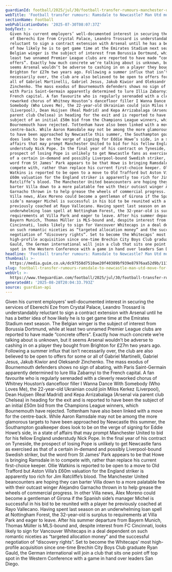 ```yaml
---
guardianId: football/2025/jul/30/football-transfer-rumours-manchester-united-ollie-watkins
webTitle: 'Football transfer rumours: Ramsdale to Newcastle? Man Utd move for Watkins?'
sectionName: Football
webPublicationDate: '2025-07-30T08:07:37Z'
bodyText: >-
  Given his current employers’ well-documented interest in securing the services
  of Eberechi Eze from Crystal Palace, Leandro Trossard is understandably
  reluctant to sign a contract extension with Arsenal until he has a better idea
  of how likely he is to get game time at the Emirates Stadium next season. The
  Belgian winger is the subject of interest from Borussia Dortmund, while at
  least two unnamed Premier League clubs are reported to have made “concrete
  offers”. Exactly how much concrete we’re talking about is unknown, but it
  seems Arsenal wouldn’t be adverse to cashing in on a player they bought from
  Brighton for £27m two years ago. Following a summer influx that isn’t
  necessarily over, the club are also believed to be open to offers for some or
  all of Gabriel Martinelli, Gabriel Jesus, Jakub Kiwior and Oleksandr
  Zinchenko. The mass exodus of Bournemouth defenders shows no sign of abating,
  with Paris Saint-Germain apparently determined to lure Illia Zabarnyi to the
  French capital. A fan favourite who is regularly serenaded with a cleverly
  reworked chorus of Whitney Houston’s dancefloor filler I Wanna Dance With
  Somebody (Who Loves Me), the 22-year-old Ukrainian could join Milos Kerkez
  (Liverpool), Dean Huijsen (Real Madrid) and Kepa Arrizabalaga (Arsenal via
  parent club Chelsea) in heading for the exit and is reported to have been the
  subject of an initial £50m bid from the Champions League winners, which
  Bournemouth have rejected. Tottenham have also been linked with a move for the
  centre-back. While Aaron Ramsdale may not be among the more glamorous targets
  to have been approached by Newcastle this summer, the Southampton goalkeeper
  does look to be on the verge of signing for Eddie Howe’s side, in a state of
  affairs that may prompt Manchester United to bid for his fellow England
  understudy Nick Pope. In the final year of his contract on Tyneside, the
  prospect of losing Pope is unlikely to get Newcastle fans as exercised as that
  of a certain in-demand and possibly Liverpool-bound Swedish striker, but the
  word from St James’ Park appears to be that Howe is bringing Ramsdale in to
  compete with, rather than replace his current first-choice keeper. Ollie
  Watkins is reported to be open to a move to Old Trafford but Aston Villa’s
  £60m valuation for the England striker is apparently too rich for Jim
  Ratcliffe’s blood. The Manchester United beancounters are hoping they can
  barter Villa down to a more palatable fee with their outcast winger Alejandro
  Garnacho thrown in to help grease the wheels of commercial progress. In other
  Villa news, Àlex Moreno could become a gentleman of Girona if the Spanish
  side’s manager Michel is successful in his bid to be reunited with a player he
  previously coached at Rayo Vallecano. Having spent last season on an
  underwhelming loan spell at Nottingham Forest, the 32-year-old is surplus to
  requirements at Villa Park and eager to leave. After his summer departure from
  Bayern Munich, Thomas Müller is MLS-bound and, despite interest from FC
  Cincinnati, looks likely to sign for Vancouver Whitecaps in a deal dependent
  on such romantic niceties as “targeted allocation money” and the successful
  negotiation of “discovery rights”. Set to become the Whitecaps’ most
  high-profile acquisition since one-time Brechin City Boys Club graduate Ryan
  Gauld, the German international will join a club that sits one point off top
  spot in the Western Conference with a game in hand over leaders San Diego.
headline: 'Football transfer rumours: Ramsdale to Newcastle? Man Utd move for Watkins?'
thumbnail: >-
  https://media.guim.co.uk/dc97558d7510ae20f40389bf939e87976aa52d9b/111_0_3884_3107/500.jpg
slug: football-transfer-rumours-ramsdale-to-newcastle-man-utd-move-for-watkins
webUrl: >-
  https://www.theguardian.com/football/2025/jul/30/football-transfer-rumours-manchester-united-ollie-watkins
generatedAt: '2025-08-28T20:04:33.793Z'
source: guardian-api
---
```

Given his current employers’ well-documented interest in securing the services of Eberechi Eze from Crystal Palace, Leandro Trossard is understandably reluctant to sign a contract extension with Arsenal until he has a better idea of how likely he is to get game time at the Emirates Stadium next season. The Belgian winger is the subject of interest from Borussia Dortmund, while at least two unnamed Premier League clubs are reported to have made “concrete offers”. Exactly how much concrete we’re talking about is unknown, but it seems Arsenal wouldn’t be adverse to cashing in on a player they bought from Brighton for £27m two years ago. Following a summer influx that isn’t necessarily over, the club are also believed to be open to offers for some or all of Gabriel Martinelli, Gabriel Jesus, Jakub Kiwior and Oleksandr Zinchenko. The mass exodus of Bournemouth defenders shows no sign of abating, with Paris Saint-Germain apparently determined to lure Illia Zabarnyi to the French capital. A fan favourite who is regularly serenaded with a cleverly reworked chorus of Whitney Houston’s dancefloor filler I Wanna Dance With Somebody (Who Loves Me), the 22-year-old Ukrainian could join Milos Kerkez (Liverpool), Dean Huijsen (Real Madrid) and Kepa Arrizabalaga (Arsenal via parent club Chelsea) in heading for the exit and is reported to have been the subject of an initial £50m bid from the Champions League winners, which Bournemouth have rejected. Tottenham have also been linked with a move for the centre-back. While Aaron Ramsdale may not be among the more glamorous targets to have been approached by Newcastle this summer, the Southampton goalkeeper does look to be on the verge of signing for Eddie Howe’s side, in a state of affairs that may prompt Manchester United to bid for his fellow England understudy Nick Pope. In the final year of his contract on Tyneside, the prospect of losing Pope is unlikely to get Newcastle fans as exercised as that of a certain in-demand and possibly Liverpool-bound Swedish striker, but the word from St James’ Park appears to be that Howe is bringing Ramsdale in to compete with, rather than replace his current first-choice keeper. Ollie Watkins is reported to be open to a move to Old Trafford but Aston Villa’s £60m valuation for the England striker is apparently too rich for Jim Ratcliffe’s blood. The Manchester United beancounters are hoping they can barter Villa down to a more palatable fee with their outcast winger Alejandro Garnacho thrown in to help grease the wheels of commercial progress. In other Villa news, Àlex Moreno could become a gentleman of Girona if the Spanish side’s manager Michel is successful in his bid to be reunited with a player he previously coached at Rayo Vallecano. Having spent last season on an underwhelming loan spell at Nottingham Forest, the 32-year-old is surplus to requirements at Villa Park and eager to leave. After his summer departure from Bayern Munich, Thomas Müller is MLS-bound and, despite interest from FC Cincinnati, looks likely to sign for Vancouver Whitecaps in a deal dependent on such romantic niceties as “targeted allocation money” and the successful negotiation of “discovery rights”. Set to become the Whitecaps’ most high-profile acquisition since one-time Brechin City Boys Club graduate Ryan Gauld, the German international will join a club that sits one point off top spot in the Western Conference with a game in hand over leaders San Diego.
